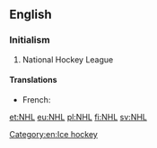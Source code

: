 ==English==
{{wikipedia|National Hockey League|NHL}}

===Initialism===
{{en-initialism}}

# {{context|sports|lang=en}} National Hockey League

====Translations====
{{trans-top|National Hockey League}}
* French: {{t-|fr|LNH|f}}
{{trans-mid}}
{{trans-bottom}}

[[Category:en:Ice hockey]]

[[et:NHL]]
[[eu:NHL]]
[[pl:NHL]]
[[fi:NHL]]
[[sv:NHL]]